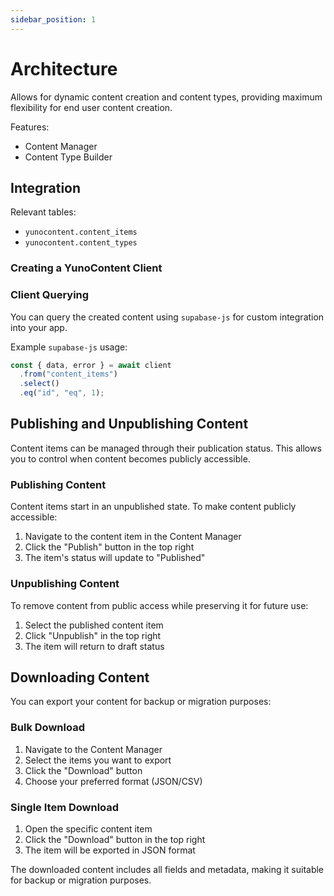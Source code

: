 ```yaml
---
sidebar_position: 1
---
```


# Architecture

Allows for dynamic content creation and content types, providing maximum flexibility for end user content creation.

Features:

- Content Manager
- Content Type Builder


## Integration

Relevant tables:

- `yunocontent.content_items`
- `yunocontent.content_types`

### Creating a YunoContent Client



### Client Querying

You can query the created content using `supabase-js` for custom integration into your app.

Example `supabase-js` usage:

```js
const { data, error } = await client
  .from("content_items")
  .select()
  .eq("id", "eq", 1);
```

## Publishing and Unpublishing Content

Content items can be managed through their publication status. This allows you to control when content becomes publicly accessible.

### Publishing Content
Content items start in an unpublished state. To make content publicly accessible:

1. Navigate to the content item in the Content Manager
2. Click the "Publish" button in the top right
3. The item's status will update to "Published"

### Unpublishing Content
To remove content from public access while preserving it for future use:

1. Select the published content item
2. Click "Unpublish" in the top right
3. The item will return to draft status

## Downloading Content

You can export your content for backup or migration purposes:

### Bulk Download
1. Navigate to the Content Manager
2. Select the items you want to export
3. Click the "Download" button
4. Choose your preferred format (JSON/CSV)

### Single Item Download
1. Open the specific content item
2. Click the "Download" button in the top right
3. The item will be exported in JSON format

The downloaded content includes all fields and metadata, making it suitable for backup or migration purposes.
